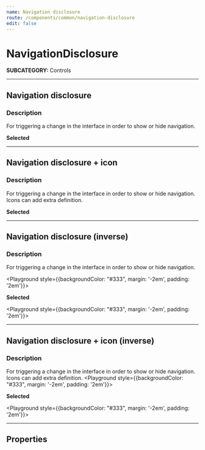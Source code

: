 ```yaml
---
name: Navigation disclosure
route: /components/common/navigation-disclosure
edit: false
---
```



# NavigationDisclosure
**SUBCATEGORY:** Controls

<hr />

## Navigation disclosure
### Description
For triggering a change in the interface in order to show or hide navigation.

<Playground>
  <NavigationDisclosure
    text='Navigation disclosure'
    href='#'
  />
</Playground>

**Selected**

<Playground>
  <NavigationDisclosure
    text='Navigation disclosure'
    href='#'
    expanded
  />
</Playground>

<hr />

## Navigation disclosure + icon
### Description
For triggering a change in the interface in order to show or hide navigation. Icons can add extra definition.

<Playground>
  <NavigationDisclosureIcon
    text='Navigation disclosure + icon'
    href='#'
    icon='account'
  />
</Playground>

**Selected**

<Playground>
  <NavigationDisclosureIcon
    text='Navigation disclosure + icon'
    href='#'
    icon='account'
    expanded
  />
</Playground>

<hr />

## Navigation disclosure (inverse)
### Description
For triggering a change in the interface in order to show or hide navigation.

<Playground style={{backgroundColor: "#333", margin: '-2em', padding: '2em'}}>
  <NavigationDisclosure
    text='Navigation disclosure'
    href='#'
    inverse
  />
</Playground>

**Selected**

<Playground style={{backgroundColor: "#333", margin: '-2em', padding: '2em'}}>
  <NavigationDisclosure
    text='Navigation disclosure'
    href='#'
    inverse
    expanded
  />
</Playground>

<hr />

## Navigation disclosure + icon (inverse)
### Description
For triggering a change in the interface in order to show or hide navigation. Icons can add extra definition.
<Playground style={{backgroundColor: "#333", margin: '-2em', padding: '2em'}}>
  <NavigationDisclosureIcon
    text='Navigation disclosure + icon'
    alt='Navigation disclosure + icon'
    href='#'
    icon='account'
    inverse
  />
</Playground>

**Selected**

<Playground style={{backgroundColor: "#333", margin: '-2em', padding: '2em'}}>
  <NavigationDisclosureIcon
    text='Navigation disclosure + icon'
    alt='Navigation disclosure + icon'
    href='#'
    icon='account'
    inverse
    expanded
  />
</Playground>

<hr />

## Properties
<Props of={NavigationDisclosure} />
